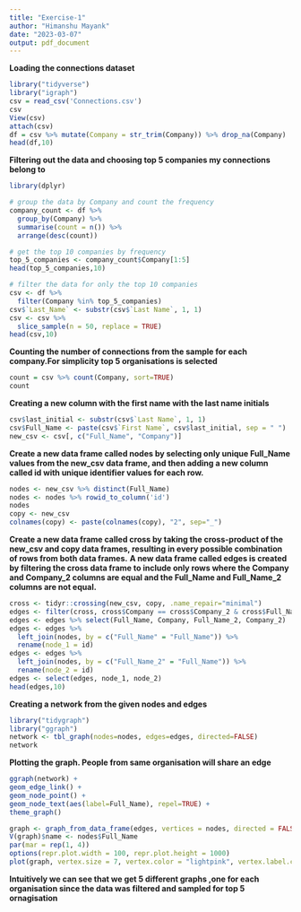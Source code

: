 ---
title: "Exercise-1"
author: "Himanshu Mayank"
date: "2023-03-07"
output: pdf_document
---
**Loading the connections dataset**
```{r Loading the data}
library("tidyverse")
library("igraph")
csv = read_csv('Connections.csv')
csv
View(csv)
attach(csv)
df = csv %>% mutate(Company = str_trim(Company)) %>% drop_na(Company)  
head(df,10)
```
**Filtering out the data and choosing  top 5 companies   my connections belong to **
```{r Filtering top 5 companies}
library(dplyr)

# group the data by Company and count the frequency
company_count <- df %>% 
  group_by(Company) %>% 
  summarise(count = n()) %>% 
  arrange(desc(count))

# get the top 10 companies by frequency
top_5_companies <- company_count$Company[1:5]
head(top_5_companies,10)
```

```{r Filtering the data}
# filter the data for only the top 10 companies
csv <- df %>% 
  filter(Company %in% top_5_companies)
csv$`Last_Name` <- substr(csv$`Last Name`, 1, 1)
csv <- csv %>% 
  slice_sample(n = 50, replace = TRUE) 
head(csv,10)
```


**Counting the number of connections from the sample for each company.For simplicity top 5 organisations is selected **

```{r company}
count = csv %>% count(Company, sort=TRUE)
count
```



**Creating a new column with the first name with the last name initials**

```{r counting}
csv$last_initial <- substr(csv$`Last Name`, 1, 1)
csv$Full_Name <- paste(csv$`First Name`, csv$last_initial, sep = " ")
new_csv <- csv[, c("Full_Name", "Company")]
```
**Create a new data frame called nodes by selecting only unique Full_Name values from the new_csv data frame, and then adding a new column called id with unique identifier values for each row.**

```{r creating nodes}
nodes <- new_csv %>% distinct(Full_Name)
nodes <- nodes %>% rowid_to_column('id')
nodes
copy <- new_csv
colnames(copy) <- paste(colnames(copy), "2", sep="_")
```
**Create a new data frame called cross by taking the cross-product of the new_csv and copy data frames, resulting in every possible combination of rows from both data frames.**
**A new data frame called edges is created  by filtering the cross data frame to include only rows where the Company and Company_2 columns are equal and the Full_Name and Full_Name_2 columns are not equal.**

```{r creating cross}
cross <- tidyr::crossing(new_csv, copy, .name_repair="minimal")
edges <- filter(cross, cross$Company == cross$Company_2 & cross$Full_Name != cross$Full_Name_2)
edges <- edges %>% select(Full_Name, Company, Full_Name_2, Company_2)
edges <- edges %>% 
  left_join(nodes, by = c("Full_Name" = "Full_Name")) %>% 
  rename(node_1 = id)
edges <- edges %>% 
  left_join(nodes, by = c("Full_Name_2" = "Full_Name")) %>% 
  rename(node_2 = id)
edges <- select(edges, node_1, node_2)
head(edges,10)
```

**Creating a network from the given nodes and edges**
```{r importing the graph libraries}
library("tidygraph")
library("ggraph")
network <- tbl_graph(nodes=nodes, edges=edges, directed=FALSE)
network
```
**Plotting the graph. People from same organisation will share an edge **
```{r plotting}
ggraph(network) +
geom_edge_link() +
geom_node_point() +
geom_node_text(aes(label=Full_Name), repel=TRUE) +
theme_graph()
```
```{r plotting -2}
graph <- graph_from_data_frame(edges, vertices = nodes, directed = FALSE)
V(graph)$name <- nodes$Full_Name
par(mar = rep(1, 4))
options(repr.plot.width = 100, repr.plot.height = 1000)
plot(graph, vertex.size = 7, vertex.color = "lightpink", vertex.label.cex = 0.6, edge.color = "gray", edge.width = 2, edge.length=500000, vertex.dist = 50)
```



**Intuitively we can see that we get 5 different graphs ,one for each organisation since the data was filtered and sampled for top 5 ornagisation** 